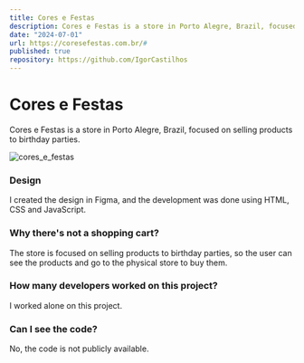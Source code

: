```yaml
---
title: Cores e Festas
description: Cores e Festas is a store in Porto Alegre, Brazil, focused on selling products to birthday parties.
date: "2024-07-01"
url: https://coresefestas.com.br/#
published: true
repository: https://github.com/IgorCastilhos
---
```



# Cores e Festas

Cores e Festas is a store in Porto Alegre, Brazil, focused on selling products to birthday parties.

![cores_e_festas](https://github.com/IgorCastilhos/portfolio_blog/assets/101683017/c63215c1-17e6-416c-b344-d08d3bf4308d)

### Design

I created the design in Figma, and the development was done using HTML, CSS and JavaScript.

[//]: # (Imagem)

### Why there's not a shopping cart?

The store is focused on selling products to birthday parties, so the user can see the products and go to the physical store to buy them.

### How many developers worked on this project?

I worked alone on this project.

### Can I see the code?

No, the code is not publicly available.
